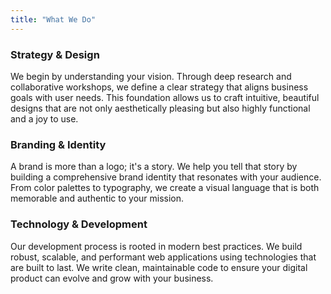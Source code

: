 ```yaml
---
title: "What We Do"
---
```

### Strategy & Design
We begin by understanding your vision. Through deep research and collaborative workshops, we define a clear strategy that aligns business goals with user needs. This foundation allows us to craft intuitive, beautiful designs that are not only aesthetically pleasing but also highly functional and a joy to use.

### Branding & Identity
A brand is more than a logo; it's a story. We help you tell that story by building a comprehensive brand identity that resonates with your audience. From color palettes to typography, we create a visual language that is both memorable and authentic to your mission.

### Technology & Development
Our development process is rooted in modern best practices. We build robust, scalable, and performant web applications using technologies that are built to last. We write clean, maintainable code to ensure your digital product can evolve and grow with your business.
